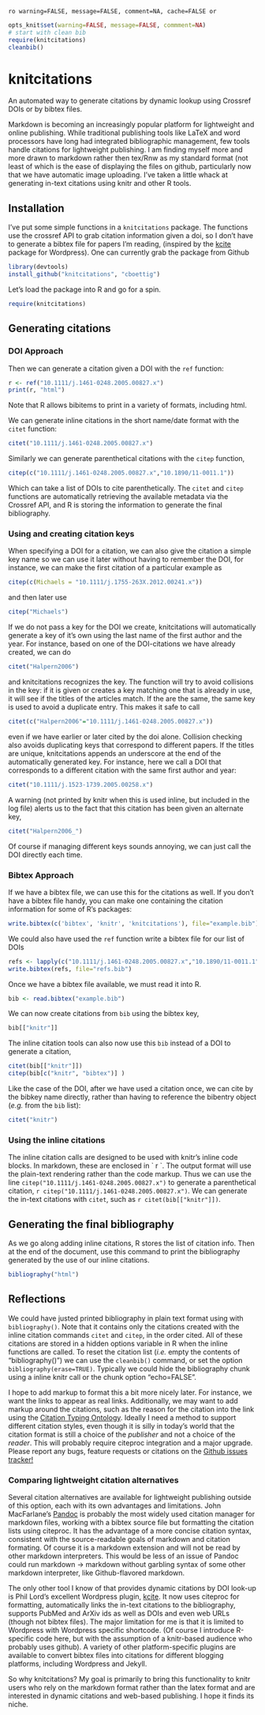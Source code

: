`ro warning=FALSE, message=FALSE, comment=NA, cache=FALSE or`


``` r
opts_knit$set(warning=FALSE, message=FALSE, commment=NA)
# start with clean bib
require(knitcitations)
cleanbib()
````


knitcitations
=============

An automated way to generate citations by dynamic lookup using Crossref DOIs or by bibtex files.


Markdown is becoming an increasingly popular platform for lightweight and online publishing.  While traditional publishing tools like LaTeX and word processors have long had integrated bibliographic management, few tools handle citations for lightweight publishing. I am finding myself more and more drawn to markdown rather then tex/Rnw as my standard format (not least of which is the ease of displaying the files on github, particularly now that we have automatic image uploading.   I've taken a little whack at generating in-text citations using knitr and other R tools. 


## Installation

I've put some simple functions in a `knitcitations` package.  The functions use the crossref API to grab citation information given a doi, so I don't have to generate a bibtex file for papers I'm reading, (inspired by the [kcite](http://wordpress.org/extend/plugins/kcite/) package for Wordpress).  One can currently grab the package from Github

```r
library(devtools)
install_github("knitcitations", "cboettig")
````


Let's load the package into R and go for a spin.  

```r
require(knitcitations)
````

## Generating citations

### DOI Approach

Then we can generate a citation given a DOI with the `ref` function:

```r
r <- ref("10.1111/j.1461-0248.2005.00827.x")
print(r, "html")
````

Note that R allows bibitems to print in a variety of formats, including html.  

We can generate inline citations in the short name/date format with the `citet` function:

```r
citet("10.1111/j.1461-0248.2005.00827.x")
````

Similarly we can generate parenthetical citations with the `citep` function, 

```r
citep(c("10.1111/j.1461-0248.2005.00827.x","10.1890/11-0011.1"))
````

Which can take a list of DOIs to cite parenthetically.  The `citet` and `citep` functions are automatically retrieving the available metadata via the Crossref API, and R is storing the information to generate the final bibliography.  

### Using and creating citation keys 

When specifying a DOI for a citation, we can also give the citation a simple key name so we can use it later without having to remember the DOI, for instance, we can make the first citation of a particular example as

```r
citep(c(Michaels = "10.1111/j.1755-263X.2012.00241.x"))
````

and then later use 

```r
citep("Michaels")
````


If we do not pass a key for the DOI we create, knitcitations will automatically generate a key of it's own using the last name of the first author and the year.  For instance, based on one of the DOI-citations we have already created, we can do

```r
citet("Halpern2006")
````

and knitcitations recognizes the key. The function will try to avoid collisions in the key: if it is given or creates a key matching one that is already in use, it will see if the titles of the articles match.  If the are the same, the same key is used to avoid a duplicate entry. This makes it safe to call

```r
citet(c("Halpern2006"="10.1111/j.1461-0248.2005.00827.x"))
````

even if we have earlier or later cited by the doi alone.  Collision checking also avoids duplicating keys that correspond to different papers.  If the titles are unique, knitcitations appends an underscore at the end of the automatically generated key.  For instance, here we call a DOI that corresponds to a different citation with the same first author and year:

```r
citet("10.1111/j.1523-1739.2005.00258.x")
````

 A warning (not printed by knitr when this is used inline, but included in the log file) alerts us to the fact that this citation has been given an alternate key,

```r
citet("Halpern2006_")
````

Of course if managing different keys sounds annoying, we can just call the DOI directly each time.  


### Bibtex Approach

If we have a bibtex file, we can use this for the citations as well.  If you don't have a bibtex file handy, you can make one containing the citation information for some of R's packages: 

```r
write.bibtex(c('bibtex', 'knitr', 'knitcitations'), file="example.bib")
````

We could also have used the `ref` function write a bibtex file for our list of DOIs

```r
refs <- lapply(c("10.1111/j.1461-0248.2005.00827.x","10.1890/11-0011.1"), ref)
write.bibtex(refs, file="refs.bib")
```


Once we have a bibtex file available, we must read it into R.   

```r
bib <- read.bibtex("example.bib")
````

We can now create citations from `bib` using the bibtex key,

```r
bib[["knitr"]]
````

The inline citation tools can also now use this `bib` instead of a DOI to generate a citation,

```r
citet(bib[["knitr"]])
citep(bib[c("knitr", "bibtex")] )
````

Like the case of the DOI, after we have used a citation once, we can cite by the bibkey name directly, rather than having to reference the bibentry object (_e.g._ from the `bib` list):

```r
citet("knitr")
````


### Using the inline citations 

The inline citation calls are designed to be used with knitr's inline code blocks.  In markdown, these are enclosed in \` r \`.  The output format will use the plain-text rendering rather than the code markup.  Thus we can use the line `citep("10.1111/j.1461-0248.2005.00827.x")` to generate a parenthetical citation, `r citep("10.1111/j.1461-0248.2005.00827.x")`. We can generate the in-text citations with `citet`, such as `r citet(bib[["knitr"]])`.  



## Generating the final bibliography
As we go along adding inline citations, R stores the list of citation info.  Then at the end of the document, use this command to print the bibliography generated by the use of our inline citations. 

```r
bibliography("html")
````


## Reflections 

We could have justed printed bibliography in plain text format using with `bibliography()`.  Note that it contains only the citations created with the inline citation commands `citet` and `citep`, in the order cited.  All of these citations are stored in a hidden options variable in R when the inline functions are called.  To reset the citation list (_i.e._ empty the contents of "bibliography()") we can use the `cleanbib()` command, or set the option `bibliography(erase=TRUE)`.  Typically we could hide the bibliography chunk using a inline knitr call or the chunk option "echo=FALSE".   


I hope to add markup to format this a bit more nicely later. For instance, we want the links to appear as real links.  Additionally, we may want to add markup around the citations, such as the reason for the citation into the link using the [Citation Typing Ontology](http://speroni.web.cs.unibo.it/cgi-bin/lode/req.py?req=http:/purl.org/spar/cito). Ideally I need a method to support different citation styles, even though it is silly in today's world that the citation format is still a choice of the *publisher* and not a choice of the *reader*.  This will probably require citeproc integration and a major upgrade.  Please report any bugs, feature requests or citations on the [Github issues tracker!](https://github.com/cboettig/knitcitations/issues)



### Comparing lightweight citation alternatives

Several citation alternatives are available for lightweight publishing outside of this option, each with its own advantages and limitations.  John MacFarlane's [Pandoc](http://johnmacfarlane.net/pandoc/) is probably the most widely used citation manager for markdown files, working with a bibtex source file but formatting the citation lists using citeproc.  It has the advantage of a more concise citation syntax, consistent with the source-readable goals of markdown and citation formating.  Of course it is a markdown extension and will not be read by other markdown interpreters.  This would be less of an issue of Pandoc could run markdown -> markdown without garbling syntax of some other markdown interpreter, like Github-flavored markdown. 

The only other tool I know of that provides dynamic citations by DOI look-up is Phil Lord's excellent Wordpress plugin, [kcite](http://wordpress.org/extend/plugins/kcite/).  It now uses citeproc for formatting, automatically links the in-text citations to the bibliography, supports PubMed and ArXiv ids as well as DOIs and even web URLs (though not bibtex files).  The major limitation for me is that it is limited to Wordpress with Wordpress specific shortcode.  (Of course I introduce R-specific code here, but with the assumption of a knitr-based audience who probably uses github).  A variety of other platform-specific plugins are available to convert bibtex files into citations
for different blogging platforms, including Wordpress and Jekyll.  

So why knitcitations?   My goal is primarily to bring this functionality to knitr users who rely on the markdown format rather than the latex format and are interested in dynamic citations and web-based publishing.  I hope it finds its niche.  

